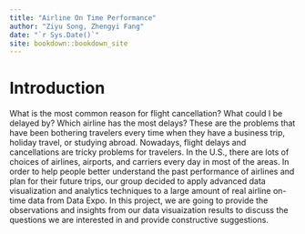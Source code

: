 ```yaml
--- 
title: "Airline On Time Performance"
author: "Ziyu Song, Zhengyi Fang"
date: "`r Sys.Date()`"
site: bookdown::bookdown_site
---
```


# Introduction

What is the most common reason for flight cancellation? What could I be delayed by? Which airline has the most delays? These are the problems that have been bothering travelers every time when they have a business trip, holiday travel, or studying abroad.
Nowadays, flight delays and cancellations are tricky problems for travelers. In the U.S., there are lots of choices of airlines, airports, and carriers every day in most of the areas. In order to help people better understand the past performance of airlines and plan for their future trips, our group decided to apply advanced data visualization and analytics techniques to a large amount of real airline on-time data from Data Expo. In this project, we are going to provide the observations and insights from our data visuaization results to discuss the questions we are interested in and provide constructive suggestions.
